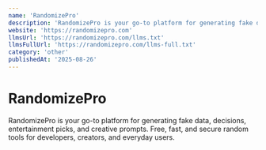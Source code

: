 ```yaml
---
name: 'RandomizePro'
description: 'RandomizePro is your go-to platform for generating fake data, decisions, entertainment picks, and creative prompts. Free, fast, and secure random tools for developers, creators, and everyday users.'
website: 'https://randomizepro.com'
llmsUrl: 'https://randomizepro.com/llms.txt'
llmsFullUrl: 'https://randomizepro.com/llms-full.txt'
category: 'other'
publishedAt: '2025-08-26'
---
```


# RandomizePro

RandomizePro is your go-to platform for generating fake data, decisions, entertainment picks, and creative prompts. Free, fast, and secure random tools for developers, creators, and everyday users.

